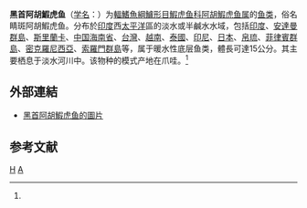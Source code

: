 {{Speciesbox 
| taxon = Awaous melanocephalus
| status = NE
| status_system = IUCN3.1
| authority = (Bleeker, 1849)<ref name='id8308'>{{cite web| url =http://www.bioinfo.cn/db05/BjdwSpecies.php?action=view&id=8308| title =黑首阿胡鰕虎鱼| work =《中国动物物种编目数据库》| publisher =中国科学院微生物研究所| author =中国科学院动物研究所| accessdate =2009-04-16| deadurl =yes| archiveurl =https://web.archive.org/web/20160305060355/http://www.bioinfo.cn/db05/BjdwSpecies.php?action=view&id=8308| archivedate =2016-03-05}}</ref>
| synonyms = *''Chonophorus melanocephalus, Bleeker, 1849''
*''Chonorphorus melanocephalus, Bleeker, 1849''
*''Gobius melanocephalus, Bleeker, 1849''
}}

'''黑首阿胡鰕虎鱼'''（[[学名|学名]]：{{lang|la|''Awaous melanocephalus''}}）为[[輻鰭魚綱|輻鰭魚綱]][[鱸形目|鱸形目]][[鰕虎鱼科|鰕虎鱼科]][[阿胡鰕虎鱼属|阿胡鰕虎鱼属]]的[[鱼类|鱼类]]，俗名睛斑阿胡鰕虎鱼。分布於[[印度|印度]]西[[太平洋|太平洋]]區的淡水或半鹹水水域，包括[[印度|印度]]、[[安達曼群島|安達曼群島]]、[[斯里蘭卡|斯里蘭卡]]、[[中国|中国]][[海南省|海南省]]、[[台灣|台灣]]、[[越南|越南]]、[[泰國|泰國]]、[[印尼|印尼]]、[[日本|日本]]、[[帛琉|帛琉]]、[[菲律賓群島|菲律賓群島]]、[[密克羅尼西亞|密克羅尼西亞]]、[[索羅門群島|索羅門群島]]等，属于暖水性底层鱼类，體長可達15公分。其主要栖息于淡水河川中。该物种的模式产地在爪哇。<ref name='id8308'/>

==外部連結==
* [http://fishbase.sinica.edu.tw/Photos/ThumbnailsSummary.php?ID=6595 黑首阿胡鰕虎鱼的圖片]{{Dead link}}

== 参考文献 ==
{{reflist}}

{{Wikispecies|Awaous melanocephalus}}
{{Taxonbar|from=Q1043855}}

[[Category:阿胡鰕虎鱼属|H]]
[[Category:1849年描述的鱼类|A]]